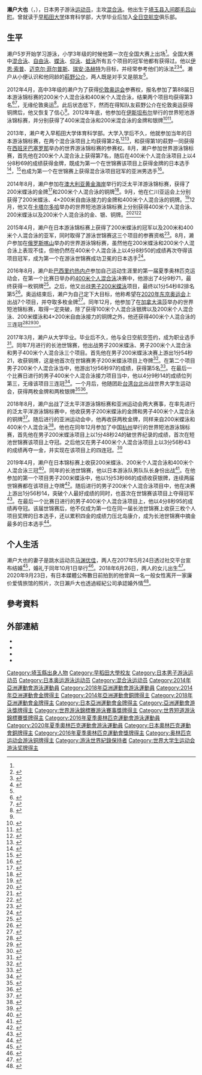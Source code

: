 {{NoteTA|G1=Aquatics}}
{{Infobox Swimmer
| name = 濑户大也
| image = Kazan 2015 - Seto swims to 400m medley gold.JPG
| image_size = 
| caption = 濑户大也（白色泳帽）在喀山游泳世锦赛400米个人混合泳决赛上
| fullname = 濑户大也
| nationality = {{JPN}}
| strokes = [[混合泳|混合泳]]、[[蝶泳|蝶泳]]、[[自由泳|自由泳]]
| club = [[早稻田大学|早稻田大学]]、JSS毛吕山、全日空航空
| birth_date = {{birth date and age|1994|5|24}}
| birth_place = {{JPN}}[[埼玉县|埼玉县]][[入间郡|入间郡]][[毛吕山町|毛吕山町]]
| height = {{height|m=1.74}}
| weight = {{weight|kg=72}}
| medaltemplates =
{{MedalSport|男子[[游泳|游泳]]}}
{{MedalCountry|{{JPN}}}}
{{MedalCompetition|[[奥林匹克运动会|奥林匹克运动会]]}}
{{MedalBronze|[[2016年夏季奥林匹克运动会|2016 里约热内卢]]|[[2016年夏季奥林匹克运动会游泳比赛|400米个人混合泳]]}}
{{MedalCompetition|[[世界游泳錦標賽|世界长池游泳锦标赛]]}}
{{MedalGold|[[2013年世界游泳錦標賽|2013 巴塞罗那]]|[[2013年世界游泳錦標賽游泳比賽|400米个人混合泳]]}}
{{MedalGold|[[2015年世界游泳錦標賽|2015 喀山]]|[[2015年世界游泳錦標賽游泳比賽|400米个人混合泳]]}}
{{MedalGold|[[2019年世界游泳錦標賽|2019 光州]]|[[2019年世界游泳錦標賽游泳比賽|200米个人混合泳]]}}
{{MedalGold|2019 光州|400米个人混合泳}}
{{MedalSilver|2019 光州|200米蝶泳}}
{{MedalBronze|[[2017年世界游泳錦標賽|2017 布达佩斯]]|[[2017年世界游泳錦標賽游泳比賽|200米蝶泳]]}}
{{MedalBronze|2017 布达佩斯|400米个人混合泳}}
{{MedalBronze|[[2022年世界游泳錦標賽|2022 布达佩斯]]|[[2022年世界游泳錦標賽游泳比賽|200米个人混合泳]]}}
{{MedalCompetition|[[世界短道游泳锦标赛|世界短池游泳锦标赛]]}}
{{MedalGold|[[2012年世界短道游泳錦標賽|2012 伊斯坦布尔]]|400米个人混合泳}}
{{MedalGold|[[2014年世界短道游泳錦標賽|2014 多哈]]|400米个人混合泳}}
{{MedalGold|[[2016年世界短道游泳錦標賽|2016 温莎]]|400米个人混合泳}}
{{MedalGold|[[2018年世界短道游泳錦標賽|2018 杭州]]|200米蝶泳}}
{{MedalGold|2018 杭州|400米个人混合泳}}
{{MedalGold|[[2021年世界短道游泳錦標賽|2021 阿布扎比]]|200米个人混合泳}}
{{MedalGold|2021 阿布扎比|400米个人混合泳}}
{{MedalSilver|2012 伊斯坦布尔|200米个人混合泳}}
{{MedalSilver|2014 多哈|200米蝶泳}}
{{MedalSilver|2016 温莎|100米个人混合泳}}
{{MedalSilver|2016 温莎|4×200米自由泳接力}}
{{MedalBronze|2014 多哈|200米个人混合泳}}
{{MedalBronze|2016 温莎|200米蝶泳}}
{{MedalBronze|2016 温莎|200米个人混合泳}}
{{MedalCompetition|[[泛太平洋游泳錦標賽|泛太平洋游泳錦標賽]]}}
{{MedalGold|[[2014年泛太平洋游泳錦標賽|2014 黄金海岸]]|200米蝶泳}}
{{MedalGold|[[2018年泛太平洋游泳錦標賽|2018 東京]]|200米蝶泳}}
{{MedalBronze|2014 黄金海岸|200米个人混合泳}}
{{MedalBronze|2018 東京|400米个人混合泳}}
{{MedalCompetition|[[亚洲运动会|亚洲运动会]]}}
{{MedalGold|[[2014年亚洲运动会|2014 仁川]]|[[2014年亞洲運動會游泳比賽|200米蝶泳]]}}
{{MedalGold|2014 仁川|4×200米自由泳接力}}
{{MedalGold|[[2018年亞洲運動會|2018 雅加達]]|[[2018年亞洲運動會游泳比賽|200米蝶泳]]}}
{{MedalGold|[[2018年亞洲運動會|2018 雅加達]]|[[2018年亞洲運動會游泳比賽|400米個人混合泳]]}}
{{MedalBronze|2014 仁川|400米个人混合泳}}
{{MedalCompetition|[[夏季世界大學生運動會|夏季世界大學生運動會]]}}
{{MedalGold|[[2017年夏季世界大學運動會|2017 臺北]]|[[2017年夏季世界大學運動會游泳比賽|400米個人混合泳]]}}
{{MedalGold|2017 臺北|4×200公尺自由式接力}}
{{MedalSilver|2017 臺北|200米個人混合泳}}
{{MedalSilver|2017 臺北|200米蝶泳}}
}}
{{世大運獎牌記錄
|代表={{JPN}}
|項目=游泳
|a1=2017|b1=2|c1=200公尺混合式
|a2=2017|b2=2|c2=200公尺蝶式
|a3=2017|b3=1|c3=4×200公尺自由式接力
|a4=2017|b4=1|c4=400公尺混合式
}}
'''濑户大也'''（{{jpn|j=瀬戸 大也|hg=せと だいや|rm=Seto Daiya}}，{{bd|1994年|5月24日||}}），日本男子游泳[[运动员|运动员]]，主攻[[混合泳|混合泳]]。他出生于[[埼玉县|埼玉县]][[入间郡|入间郡]][[毛吕山町|毛吕山町]]。曾就读于[[早稻田大学|早稻田大学]]体育科学部，大学毕业后加入[[全日空航空|全日空航空]]俱乐部。

== 生平 ==
濑户5岁开始学习游泳，小学3年级的时候他第一次在全国大赛上出场<ref name="sankei"/>。全国大赛中[[混合泳|混合泳]]、[[自由泳|自由泳]]、[[蝶泳|蝶泳]]、[[仰泳|仰泳]]、[[蛙泳|蛙泳]]所有五个项目的冠军他都有获得过。他以[[伊恩·索普|伊恩·索普]]、[[迈克尔·菲尔普斯|迈克尔·菲尔普斯]]、[[瑞安·洛赫特|瑞安·洛赫特]]为目标，并经常参考他们的泳法<ref>{{cite web|url=http://tobiuojapan.org/archives/7118347.html|script-title=世界水泳バルセロナ代表選手プロフィール：瀬戸大也（JSS毛呂山／早稲田大学＝稲泳会）|work={{lang|ja|競泳日本代表チーム「トビウオジャパン」オフィシャルブログ「TOBIUO JAPAN Journal」}}|date=2013-05-15|accessdate=2015-10-04|language=ja|archive-date=2015-10-05|archive-url=https://web.archive.org/web/20151005155503/http://tobiuojapan.org/archives/7118347.html|dead-url=no}}</ref><ref>{{cite web|url=http://www.sponichi.co.jp/sports/news/2012/12/16/kiji/K20121216004786990.html|script-title=瀬戸自由形で粘り２００個メ２位　ロクテに「やばい」|publisher=[[體育日本|體育日本]]|date=2012-12-16|accessdate=2013-08-10|language=ja|archive-date=2013-12-02|archive-url=https://web.archive.org/web/20131202223543/http://www.sponichi.co.jp/sports/news/2012/12/16/kiji/K20121216004786990.html|dead-url=no}}</ref><ref>{{Cite news|url=http://www.nikkansports.com/sports/swimming/sekai-suiei/2013/news/p-sp-tp0-20130806-1168823.html|script-title=瀬戸が金　萩野マーク１発逆転／世界水泳|publisher=[[日刊體育|日刊體育]]|accessdate=2013-09-19|date=2013-08-06|language=ja|archive-date=2013-08-18|archive-url=https://web.archive.org/web/20130818050228/http://www.nikkansports.com/sports/swimming/sekai-suiei/2013/news/p-sp-tp0-20130806-1168823.html|dead-url=no}}</ref>。濑户从小便认识和他同龄的[[萩野公介|萩野公介]]，两人既是对手又是朋友<ref name="sankei"/>。

2012年4月，高中3年级的濑户为了获得[[2012年夏季奥林匹克运动会|伦敦奥运会]]参赛权，报名参加了第88届日本游泳锦标赛的200米个人混合泳和400米个人混合泳，结果两个项目均获得第3名<ref>{{cite web|url=http://swim.seiko.co.jp/2012/S70701/ranking/07R067.pdf|script-title=第88回日本選手権水泳競技大会 種目別競技結果 男子 200m 個人メドレー 決勝|date=2012-04-07|accessdate=2015-10-04|language=ja|work=SEIKO|archive-date=2016-03-04|archive-url=https://web.archive.org/web/20160304081433/http://swim.seiko.co.jp/2012/S70701/ranking/07R067.pdf|dead-url=no}}</ref><ref>{{cite web|url=http://swim.seiko.co.jp/2012/S70701/ranking/02R009.pdf|script-title=第88回日本選手権水泳競技大会 種目別競技結果 男子 400m 個人メドレー 決勝|date=2012-04-02|accessdate=2015-10-04|language=ja|work=SEIKO|archive-date=2016-03-04|archive-url=https://web.archive.org/web/20160304105215/http://swim.seiko.co.jp/2012/S70701/ranking/02R009.pdf|dead-url=no}}</ref>，无缘伦敦奥运<ref name="sankei">{{cite web|url=http://www.sankei.com/sports/news/150810/spo1508100021-n1.html|script-title=瀬戸連覇の陰に萩野公介とのライバル物語「一番の強敵は公介」|date=2015-08-10|accessdate=2015-10-04|language=ja|publisher=[[產經新聞|產經新聞]]|archive-date=2015-10-05|archive-url=https://web.archive.org/web/20151005162521/http://www.sankei.com/sports/news/150810/spo1508100021-n1.html|dead-url=no}}</ref>。此后状态低下，然而在得知队友萩野公介在伦敦奥运获得铜牌后，他又恢复了信心<ref name="sankei"/>。2012年年底，他参加在[[伊斯坦布尔|伊斯坦布尔]]举行的世界短池游泳锦标赛，并分别获得了400米混合泳和200米混合泳的金牌和银牌<ref>{{cite web|url=http://omegatiming.com/File/Download?id=00010C010D00041102FFFFFFFFFFFF02|title=2012 FINA World Swimming Championships (25 m) – Men's 400 metre individual medley (final)|publisher=OMEGA Timing|date=2012-12-13|accessdate=2015-10-04|archive-date=2013-03-22|archive-url=https://web.archive.org/web/20130322080028/http://www.omegatiming.com/File/Download?id=00010C010D00041102FFFFFFFFFFFF02|dead-url=no}}</ref><ref>{{cite web|url=http://omegatiming.com/File/Download?id=00010C010D00041002FFFFFFFFFFFF02|title=2012 FINA World Swimming Championships (25 m) – Men's 200 metre individual medley (final)|publisher=OMEGA Timing|date=2012-12-14|accessdate=2015-10-04|archive-date=2013-03-22|archive-url=https://web.archive.org/web/20130322074526/http://www.omegatiming.com/File/Download?id=00010C010D00041002FFFFFFFFFFFF02|dead-url=no}}</ref>。

2013年，濑户考入早稻田大学体育科学部。大学入学后不久，他就参加当年的日本游泳锦标赛，在两个混合泳项目上均获得第2名<ref>{{cite web|url=http://swim.seiko.co.jp/2013/S70701/ranking/13R070.pdf|script-title=第89回日本選手権水泳競技大会 種目別競技結果 男子 200m 個人メドレー 決勝|date=2013-04-13|accessdate=2015-10-04|language=ja|work=SEIKO|archive-date=2016-03-04|archive-url=https://web.archive.org/web/20160304105559/http://swim.seiko.co.jp/2013/S70701/ranking/13R070.pdf|dead-url=no}}</ref><ref>{{cite web|url=http://swim.seiko.co.jp/2013/S70701/ranking/11R019.pdf|script-title=第89回日本選手権水泳競技大会 種目別競技結果 男子 400m 個人メドレー 決勝|date=2013-04-11|accessdate=2015-10-04|language=ja|work=SEIKO|archive-date=2013-04-17|archive-url=https://web.archive.org/web/20130417223642/http://swim.seiko.co.jp/2013/S70701/ranking/11R019.pdf|dead-url=no}}</ref>，和获得第1的萩野一同获得在[[西班牙|西班牙]][[巴塞罗那|巴塞罗那]]举办的世界游泳锦标赛的参赛权。8月，濑户参加世界游泳锦标赛，首先他在200米个人混合泳上获得第7名，随后在400米个人混合泳项目上以4分8秒69的成绩获得金牌，既成为第一个在世锦赛该项目上获得金牌的日本选手<ref>{{cite web|url=http://www.sponichi.co.jp/sports/news/2013/08/04/kiji/K20130804006359200.html|script-title=ダイヤ輝いた！瀬戸、４００Ｍ個メで金メダル！萩野は５位|date=2013-08-05|accessdate=2015-08-28|publisher=體育日本|language=ja|deadurl=yes|archiveurl=https://web.archive.org/web/20150801185239/http://www.sponichi.co.jp/sports/news/2013/08/04/kiji/K20130804006359200.html|archivedate=2015-08-01}}</ref>，<ref>{{cite web|url=http://www.swim.or.jp/japan/tournament2013/11/swim_result.php|script-title=競泳競技結果｜第15回世界水泳選手権大会｜日本代表|publisher={{lang|ja|公益財団法人日本水泳連盟}}|accessdate=2013-08-19|language=ja|archive-date=2014-03-06|archive-url=https://web.archive.org/web/20140306124342/http://www.swim.or.jp/japan/tournament2013/11/swim_result.php|dead-url=no}}</ref>也成为第一个在世锦赛上获得混合泳项目冠军的亚洲男选手<ref>{{Cite web|url = http://m.thehindu.com/sport/other-sports/daiya-seto-becomes-first-asian-to-win-gold-in-medley/article4989247.ece|title = Seto first Asian to win gold in medley|date=2013-08-05 |work=The Nindu|accessdate=2017-08-06}}</ref>。

2014年8月，濑户参加在[[澳大利亚|澳大利亚]][[黄金海岸_(澳大利亚)|黄金海岸]]举行的泛太平洋游泳锦标赛，获得了200米蝶泳的金牌<ref>{{cite web|url=http://sportiva.shueisha.co.jp/clm/othersports/2014/08/22/sportiva_7/|script-title=【水泳】バタフライ金の瀬戸大也「常に萩野公介と優勝争いを」|publisher=Sportiva|date=2014-08-22|accessdate=2015-10-04|language=ja|archive-date=2015-10-05|archive-url=https://web.archive.org/web/20151005014828/http://sportiva.shueisha.co.jp/clm/othersports/2014/08/22/sportiva_7/|dead-url=no}}</ref>和200米个人混合泳的铜牌<ref>{{cite web|url=http://www.asahi.com/articles/ASG8S67FZG8SPTQP01Y.html |script-title=萩野と小関が２冠、女子は渡部が金　パンパシ水泳 |publisher=[[朝日新闻|朝日新闻]] |date=2014-08-24 |accessdate=2014-09-23 |language=ja |archivedate=2014-10-06 |archiveurl=https://web.archive.org/web/20141006071404/http://www.asahi.com/articles/ASG8S67FZG8SPTQP01Y.html |deadurl=yes }}</ref>。9月，他在仁川亚运会上分别获得了200米蝶泳、4×200米自由泳接力的金牌和400米个人混合泳的铜牌。<ref>{{cite web|url=http://waseda-sports.jp/news/40473/|script-title=【アジア大会（水泳）金メダル】瀬戸大也選手（スポ科2年）が男子200mバタフライで、古賀淳也選手（校友）が男子50m背泳ぎで金メダルを獲得 ― 第17回アジア競技大会（仁川）|publisher={{lang|ja|早稲田大学競技スポーツセンター}}|date=2014-09-25|accessdate=2015-10-04|language=ja|archive-url=https://web.archive.org/web/20160401054213/http://waseda-sports.jp/news/40473/|archive-date=2016-04-01|dead-url=yes}}</ref>12月，他又在[[卡塔尔|卡塔尔]][[多哈|多哈]]举办的世界短池游泳锦标赛上分别获得400米个人混合泳、200米蝶泳以及200米个人混合泳的金、银、铜牌。<ref>{{cite web|url=http://www.asahi.com/articles/ASGD504B1GD4KTQ201W.html |script-title=瀬戸大也が男子４００個メ連覇　競泳世界短水路 |publisher=朝日新聞 |accessdate=2014-12-05 |date=2014-12-05 |language=ja |archivedate=2014-12-08 |archiveurl=https://web.archive.org/web/20141208164743/http://www.asahi.com/articles/ASGD504B1GD4KTQ201W.html |deadurl=yes }}</ref><ref>{{cite web|url=http://mainichi.jp/sports/news/20141208k0000e050123000c.html |script-title=競泳:渡部香生子が２００平で優勝　世界短水路 |publisher=毎日新聞 |date=2014-12-08 |accessdate=2014-12-08 |language=ja |archivedate=2014-12-11 |archiveurl=https://web.archive.org/web/20141211001741/http://mainichi.jp/sports/news/20141208k0000e050123000c.html |deadurl=yes }}</ref><ref>{{cite web|url=http://www.sponichi.co.jp/sports/news/2014/12/06/kiji/K20141206009411100.html|script-title=萩野２００Ｍ個人メドレー優勝、瀬戸は３位|publisher=體育日本|date=2014-12-06|accessdate=2014-12-08|language=ja|archive-date=2014-12-10|archive-url=https://web.archive.org/web/20141210220236/http://www.sponichi.co.jp/sports/news/2014/12/06/kiji/K20141206009411100.html|dead-url=no}}</ref>

2015年4月，濑户在日本游泳锦标赛上获得了200米蝶泳的冠军以及200米和400米个人混合泳的亚军，同时取得了游泳世锦赛这三个项目的参赛资格<ref>{{Cite web|script-title=競泳日本代表メンバー｜第16回世界水泳選手権大会｜日本代表|publisher={{lang|ja|公益財団法人日本水泳連盟}}|accessdate=2015-08-13|url=http://www.swim.or.jp/japan/tournament2015/1/swim_member.php|language=ja|archive-date=2015-07-29|archive-url=https://web.archive.org/web/20150729060551/http://www.swim.or.jp/japan/tournament2015/1/swim_member.php|dead-url=no}}</ref>。8月，濑户参加在[[俄罗斯|俄罗斯]][[喀山|喀山]]举办的世界游泳锦标赛，虽然他在200米蝶泳和200米个人混合泳上表现不佳，但他仍然在400米个人混合泳上以4分8秒50的成绩再次夺得该项目冠军，成为第一个在游泳世锦赛成功卫冕的日本选手<ref>{{cite web|url=http://www.sponichi.co.jp/sports/news/2015/08/10/kiji/K20150810010910130.html|script-title=ダイヤ輝く！瀬戸、連覇！北島でも逃した日本人初の快挙|date=2015-08-10|accessdate=2015-08-28|publisher=體育日本|language=ja|archive-date=2015-08-13|archive-url=https://web.archive.org/web/20150813123629/http://www.sponichi.co.jp/sports/news/2015/08/10/kiji/K20150810010910130.html|dead-url=no}}</ref>。

2016年8月，濑户赴[[巴西|巴西]][[里约热内卢|里约热内卢]]参加自己运动生涯里的第一届夏季奥林匹克运动会，在第一个比赛日举办的[[2016年夏季奧林匹克運動會男子400公尺個人混合式比賽|400米个人混合泳]]决赛中，他游出了4分9秒71，最终获得一枚铜牌<ref>{{cite web|url=http://www.nikkansports.com/olympic/rio2016/swimming/news/1690843.html|script-title=萩野公介が日本勢金メダル１号　瀬戸も銅メダル|language=ja|publisher=日刊體育|date=2016-08-07|accessdate=2016-08-07|archive-date=2016-08-07|archive-url=https://web.archive.org/web/20160807020523/http://www.nikkansports.com/olympic/rio2016/swimming/news/1690843.html|dead-url=no}}</ref>。之后，他又出战[[2016年夏季奧林匹克運動會男子200公尺蝶式比賽|男子200米蝶泳]]项目，最终以1分54秒82排名第5<ref>{{cite web|url=http://www.nikkansports.com/olympic/rio2016/swimming/news/1692419.html|script-title=坂井200バタで見事銀！「うれしい」　瀬戸は５位|publisher=日刊體育|accessdate=2016-08-10|date=2016-08-10|language=ja|archive-date=2016-08-13|archive-url=https://web.archive.org/web/20160813050712/http://www.nikkansports.com/olympic/rio2016/swimming/news/1692419.html|dead-url=no}}</ref>。奥运结束后，濑户为自己定下大目标，他称希望在[[2020年夏季奥林匹克运动会|2020年东京奥运会]]上出战7个项目，并夺取多枚金牌<ref>{{cite web|url=http://www.sponichi.co.jp/sports/news/2016/10/19/kiji/K20161019013561570.html|script-title=瀬戸大也　東京五輪で日本男子初の７種目出場も！|language=ja|publisher=體育日本|date=2016-10-19|accessdate=2017-03-02|archive-date=2017-03-02|archive-url=https://web.archive.org/web/20170302194502/http://www.sponichi.co.jp/sports/news/2016/10/19/kiji/K20161019013561570.html|dead-url=no}}</ref>。同年12月，他参加了在[[加拿大|加拿大]][[温莎_(安大略省)|温莎]]举办的世界短池锦标赛，取得一定突破，除了获得100米个人混合泳银牌以及200米个人混合泳、200米蝶泳和4×200米自由泳接力的铜牌之外，他还获得400米个人混合泳的三连冠<ref>{{cite web|url=http://www.nikkansports.com/sports/news/1748596.html|script-title=瀬戸大也、200個メ＆200バタで銅　世界短水路|publisher=日刊體育|date=2016-12-07|accessdate=2017-03-02|language=ja|archive-date=2017-03-02|archive-url=https://web.archive.org/web/20170302194240/http://www.nikkansports.com/sports/news/1748596.html|dead-url=no}}</ref><ref>{{cite web|url=http://www.nikkansports.com/sports/news/1749956.html|script-title=瀬戸大也、４個目メダルも目標の金に届かず|publisher=日刊體育|date=2016-12-10|accessdate=2017-03-02|language=ja|archive-date=2017-03-03|archive-url=https://web.archive.org/web/20170303045732/http://www.nikkansports.com/sports/news/1749956.html|dead-url=no}}</ref><ref>{{cite web|url=http://www.sponichi.co.jp/sports/news/2016/12/12/kiji/K20161212013894660.html|script-title=大也３連覇！タイムには不満「オフに大嫌いなトレーニングやる」|publisher=體育日本|date=2016-12-12|accessdate=2017-03-02|language=ja|archive-date=2017-03-02|archive-url=https://web.archive.org/web/20170302194516/http://www.sponichi.co.jp/sports/news/2016/12/12/kiji/K20161212013894660.html|dead-url=no}}</ref>。

2017年3月，濑户从大学毕业。毕业后不久，他与全日空航空签约，成为职业选手<ref>{{cite web|url=http://mainichi.jp/articles/20170330/k00/00m/050/040000c|script-title=瀬戸、ＡＮＡと所属契約 早大卒業|language=ja|publisher=毎日新聞|date=2017-03-29|accessdate=2019-09-28|archiveurl=https://web.archive.org/web/20180626083258/http://mainichi.jp/articles/20170330/k00/00m/050/040000c|archivedate=2018-06-26}}</ref>。同年7月进行的长池世锦赛，他出战男子200米蝶泳、男子200米个人混合泳和男子400米个人混合泳三个项目。首先他在男子200米蝶泳决赛上游出1分54秒21，收获铜牌，这是他首次在世锦赛男子200米蝶泳项目上夺牌<ref>{{cite web|url=https://mainichi.jp/articles/20170727/k00/00m/050/192000c|script-title=世界水泳 ２００バタ、瀬戸大也「銅」|publisher=每日新聞|date=2017-07-27|accessdate=2019-09-28|archiveurl=https://archive.today/20190928101139/https://mainichi.jp/articles/20170727/k00/00m/050/192000c|archivedate=2019-09-28|language=ja|dead-url=no}}</ref>。在第二个项目男子200米个人混合泳当中，他游出1分56秒97的成绩，获得第5名<ref>{{cite web|url=https://www.sankei.com/sports/news/170728/spo1707280007-n1.html|script-title=【世界水泳】２００個メで銀の萩野公介「まだ終わっていない」　５位の瀬戸大也「空回りした」|publisher=產經新聞|language=ja|date=2017-07-28|accessdate=2019-09-28|archive-date=2019-09-28|archive-url=https://web.archive.org/web/20190928112612/https://www.sankei.com/sports/news/170728/spo1707280007-n1.html|dead-url=no}}</ref>。在最后一个比赛日进行的男子400米个人混合泳接力项目当中，他以4分9秒14的成绩位列第三，无缘该项目三连冠<ref>{{cite web|url=https://www.nikkansports.com/sports/news/1864713.html|script-title=瀬戸大也３連覇ならず銅、萩野６位　400個メ|publisher=日刊體育|date=2017-07-31|accessdate=2019-09-28|language=ja|archive-date=2019-09-28|archive-url=https://web.archive.org/web/20190928112608/https://www.nikkansports.com/sports/news/1864713.html|dead-url=no}}</ref>。一个月后，他随团赴[[台湾|台湾]][[台北|台北]]出战世界大学生运动会，获得两枚金牌和两枚银牌<ref>{{cite web|url=https://www.waseda.jp/inst/athletic/news/2017/09/08/11270/|script-title=第29回ユニバーシアード競技大会（2017／台北）早稲田大学の学生・校友が活躍しました|language=ja|work={{lang|ja|早稲田大学}}|date=2017-09-08|accessdate=2019-09-28|archive-date=2019-09-28|archive-url=https://web.archive.org/web/20190928091228/https://www.waseda.jp/inst/athletic/news/2017/09/08/11270/|dead-url=no}}</ref><ref>{{cite web|url=http://swim.or.jp/japan/tournament2017/7/swim_result.php|script-title=競泳競技結果｜第29回ユニバーシアード競技大会｜日本代表|publisher={{lang|ja|公益財団法人日本水泳連盟}}|accessdate=2019-09-28|language=ja|archive-date=2019-09-28|archive-url=https://web.archive.org/web/20190928113857/http://swim.or.jp/japan/tournament2017/7/swim_result.php|dead-url=no}}</ref>。

2018年8月，濑户出战了泛太平洋游泳锦标赛和亚洲运动会两大赛事，在率先进行的泛太平洋游泳锦标赛中，他收获男子200米蝶泳的金牌和男子400米个人混合泳的铜牌<ref>{{cite web|url=http://swim.seiko.co.jp/en/2018/S80701/all_ranking_eng.pdf|title=Pan Pacific Swimming Championships 2018 - Complete Results Book|work=SEIKO|accessdate=2019-09-25|archive-date=2020-05-12|archive-url=https://web.archive.org/web/20200512052100/http://swim.seiko.co.jp/en/2018/S80701/all_ranking_eng.pdf|dead-url=no}}</ref>。随后进行的亚洲运动会中，他再收获两枚金牌，同样来自200米蝶泳和400米个人混合泳<ref>{{cite web|url=http://www.ocagames.com/orb/files/4/59/AG2018_OfficialResultBook_Swimming_v1.0.pdf|title=Official Result Book – Swimming|work=OCA|date=2018-08-24|accessdate=2019-09-28|archive-date=2020-07-28|archive-url=https://web.archive.org/web/20200728214230/http://www.ocagames.com/orb/files/4/59/AG2018_OfficialResultBook_Swimming_v1.0.pdf|dead-url=no}}</ref>。他也在同年12月参加了中国[[杭州|杭州]]举行的世界短池游泳锦标赛，首先他在男子200米蝶泳项目上以1分48秒24的破世界纪录的成绩，首次在短池世锦赛该项目上夺冠。之后他又在男子400米个人混合泳项目上以3分56秒43的成绩再夺一金，并实现在该项目上的四连冠。<ref>{{cite web|url=https://www.bbm-japan.com/swimming/17239773|script-title=【2018競泳界プレイバック】瀬戸大也　波の中で打ち込んだ確かな布石|language=ja|publisher={{lang|ja|ベースボール・マガジン社WEB}}|date=2018-12-30|accessdate=2019-09-29|archive-date=2019-09-29|archive-url=https://web.archive.org/web/20190929072553/https://www.bbm-japan.com/swimming/17239773|dead-url=no}}</ref>

2019年4月，濑户在日本锦标赛上收获200米蝶泳、200米个人混合泳和400米个人混合泳三冠<ref>{{cite web|url=https://www.waseda.jp/inst/tokyo/news/2019/04/09/1555/|script-title=校友の瀬戸大也選手（2017年スポ科卒）と渡辺一平選手（2019年スポ科卒）が日本選手権で優勝！|language=ja|work={{lang|ja|早稲田大学}}|date=2019-04-09|accessdate=2019-09-28|archive-date=2019-09-29|archive-url=https://web.archive.org/web/20190929075726/https://www.waseda.jp/inst/tokyo/news/2019/04/09/1555/|dead-url=no}}</ref>。同年的长池世锦赛，他以日本游泳队男队队长身份出战<ref>{{Cite web|url=https://www.nikkansports.com/sports/news/201907190000792.html|script-title=瀬戸大也「全部メダル目指す」世界選手権会場で調整|language=ja|publisher=日刊體育|date=2019-07-19|accessdate=2019-09-29|archive-date=2019-09-29|archive-url=https://web.archive.org/web/20190929080235/https://www.nikkansports.com/sports/news/201907190000792.html|dead-url=no}}</ref>。在他参加的第一个项目男子200米蝶泳中，他以1分53秒86的成绩收获银牌，连续两届世锦赛都在该项目上夺牌<ref>{{Cite web|url=https://swimswam.com/kristof-milak-slaughters-phelps-200-fly-world-record-in-150-73/|title=Kristof Milak slaughters Phelps' 200 fly world record in 1:50.73|work=SwimSwam|date=2019-07-24|access-date=2019-07-24|archive-date=2019-07-25|archive-url=https://web.archive.org/web/20190725164305/https://swimswam.com/kristof-milak-slaughters-phelps-200-fly-world-record-in-150-73/|dead-url=no}}</ref>。随后进行的男子200米个人混合泳项目中，他在决赛上游出1分56秒14，突破个人最好成绩的同时，也首次在世锦赛该项目上夺得冠军<ref>{{Cite web|url=https://www.sponichi.co.jp/sports/news/2019/07/25/kiji/20190725s00092000384000c.html|script-title=瀬戸大也　金メダルで東京五輪内定！200ｍ個人メドレー「正直狙っていました」|language=ja|publisher=體育日本|date=2019-07-25|accessdate=2019-07-25|archive-date=2019-07-25|archive-url=https://web.archive.org/web/20190725163308/https://www.sponichi.co.jp/sports/news/2019/07/25/kiji/20190725s00092000384000c.html|dead-url=no}}</ref>。在最后一个比赛日进行的男子400米个人混合泳项目上，他以4分8秒95的成绩再夺冠。该届世锦赛后，他不仅成为第一位在同一届长池世锦赛上收获三枚个人项目奖牌的日本选手，还以累积四金的成绩力压北岛康介，成为长池世锦赛中摘金最多的日本选手<ref>{{Cite web|url=https://www.sponichi.co.jp/sports/news/2019/07/28/kiji/20190728s00008000341000c.html|script-title=瀬戸大也　200に続き400M個メも金メダル！記録づくしの2冠で東京五輪に弾み|language=ja|publisher=體育日本|date=2019-07-28|accessdate=2019-07-28|archive-date=2019-07-28|archive-url=https://web.archive.org/web/20190728145920/https://www.sponichi.co.jp/sports/news/2019/07/28/kiji/20190728s00008000341000c.html|dead-url=no}}</ref>。

== 个人生活 ==
濑户大也的妻子是跳水运动员[[马渊优佳|马渊优佳]]，两人在2017年5月24日透过社交平台宣布结婚<ref>{{cite web|url=http://www.nikkansports.com/sports/news/1828859.html|script-title=【スポーツ】瀬戸大也が馬淵優佳と結婚！２人のコメント全文|language=ja|publisher=日刊體育|date=2017-05-24|accessdate=2017-05-24|archive-date=2017-05-27|archive-url=https://web.archive.org/web/20170527074800/http://www.nikkansports.com/sports/news/1828859.html|dead-url=no}}</ref>，婚礼于同年10月1日举行<ref>{{cite web|url=https://www.daily.co.jp/general/2017/10/01/0010604758.shtml|script-title=瀬戸、馬淵両選手が披露宴 水泳界のカップル|language=ja|publisher=Daily Sports|date=2017-10-01|accessdate=2019-09-28|archiveurl=https://web.archive.org/web/20180626110851/https://www.daily.co.jp/general/2017/10/01/0010604758.shtml|archivedate=2018-06-26}}</ref>。2018年6月26日，两人的女儿出生<ref>{{Cite news|url=https://www.oricon.co.jp/news/2114360/full/|script-title=競泳・瀬戸大也に第1子女児誕生 妻・優佳さんに感謝「パパ頑張ります!!」|language=ja|publisher={{lang|ja|オリコン}}|date=2018-06-26|accessdate=2018-06-26|archive-date=2018-06-26|archive-url=https://web.archive.org/web/20180626083003/https://www.oricon.co.jp/news/2114360/full/|dead-url=no}}</ref>。2020年9月23日，有日本媒體公佈數日前拍到的他曾與一名一般女性离开一家廉价爱情旅馆的照片，次日瀨戶大也透過經紀公司承認婚外情<ref>{{Cite web |url=https://news.yahoo.co.jp/articles/2aecfd99fac0f12b3a0b97aaa627b55c7c58928d |title=瀬戸大也選手、白昼堂々ラブホテル不倫か　ヤフーニュース |access-date=2020-09-23 |archive-date=2020-10-02 |archive-url=https://web.archive.org/web/20201002201030/https://news.yahoo.co.jp/articles/2aecfd99fac0f12b3a0b97aaa627b55c7c58928d |dead-url=no }}</ref>。

== 參考資料 ==
{{Reflist|2}}

== 外部連結 ==
*{{IOC profile|id=daiya-seto}}
*[http://wasedaswim.com/player/detail/id/1997 {{lang|ja|早稲田大学水泳部（稲泳会）}}] {{Wayback|url=http://wasedaswim.com/player/detail/id/1997 |date=20150821064940 }} {{ja icon}}
*{{Twitter|daiya_seto}}
*{{Instagram|daiya_seto}}

{{s-start}}
{{s-ach|rec}}
{{succession box|before={{flagicon|RSA}} [[查德·拉·克洛斯|查德·拉·克洛斯]]|title=男子200米蝶泳世界紀錄保持者（短池）|years=2018年12月11日－|after=現任}}
{{succession box|before={{flagicon|USA}} [[瑞安·洛赫特|瑞安·洛赫特]]|title=男子400米个人混合泳世界紀錄保持者（短池）|years=2019年12月20日－|after=現任}}
{{s-end}}

{{亚洲运动会游泳比赛男子200米蝶泳冠军}}

{{Authority control}}
{{DEFAULTSORT:Seto, Daiya}}
[[Category:埼玉縣出身人物|Category:埼玉縣出身人物]]
[[Category:早稻田大學校友|Category:早稻田大學校友]]
[[Category:日本男子游泳运动员|Category:日本男子游泳运动员]]
[[Category:日本奥运游泳运动员|Category:日本奥运游泳运动员]]
[[Category:混合泳运动员|Category:混合泳运动员]]
[[Category:2014年亞洲運動會游泳運動員|Category:2014年亞洲運動會游泳運動員]]
[[Category:2018年亞洲運動會游泳運動員|Category:2018年亞洲運動會游泳運動員]]
[[Category:2014年亞洲運動會金牌得主|Category:2014年亞洲運動會金牌得主]]
[[Category:2014年亞洲運動會銅牌得主|Category:2014年亞洲運動會銅牌得主]]
[[Category:2018年亞洲運動會金牌得主|Category:2018年亞洲運動會金牌得主]]
[[Category:日本亞洲運動會金牌得主|Category:日本亞洲運動會金牌得主]]
[[Category:亞洲運動會游泳獎牌得主|Category:亞洲運動會游泳獎牌得主]]
[[Category:世界游泳錦標賽游泳賽事獎牌得主|Category:世界游泳錦標賽游泳賽事獎牌得主]]
[[Category:世界短道游泳錦標賽獎牌得主|Category:世界短道游泳錦標賽獎牌得主]]
[[Category:2016年夏季奧林匹克運動會游泳運動員|Category:2016年夏季奧林匹克運動會游泳運動員]]
[[Category:2020年夏季奧林匹克運動會游泳運動員|Category:2020年夏季奧林匹克運動會游泳運動員]]
[[Category:日本奧林匹克運動會銅牌得主|Category:日本奧林匹克運動會銅牌得主]]
[[Category:2016年夏季奧林匹克運動會獎牌得主|Category:2016年夏季奧林匹克運動會獎牌得主]]
[[Category:奥林匹克运动会游泳铜牌得主|Category:奥林匹克运动会游泳铜牌得主]]
[[Category:游泳世界紀錄保持者|Category:游泳世界紀錄保持者]]
[[Category:世界大学生运动会游泳奖牌得主|Category:世界大学生运动会游泳奖牌得主]]